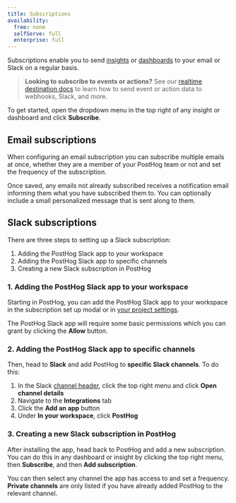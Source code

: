 ```yaml
---
title: Subscriptions
availability:
  free: none
  selfServe: full
  enterprise: full
---
```


Subscriptions enable you to send [insights](/docs/product-analytics/insights) or [dashboards](/docs/product-analytics/dashboards) to your email or Slack on a regular basis. 

> **Looking to subscribe to events or actions?** See our [realtime destination docs](/docs/cdp/destinations) to learn how to send event or action data to webhooks, Slack, and more.

To get started, open the dropdown menu in the top right of any insight or dashboard and click **Subscribe**.

<ProductScreenshot
    imageLight = {newSubscriptionLight} 
    imageDark = {newSubscriptionDark}
    classes="rounded"
    alt="New Subscription Button"
/>

## Email subscriptions

When configuring an email subscription you can subscribe multiple emails at once, whether they are a member of your PostHog team or not and set the frequency of the subscription.

<ProductScreenshot
    imageLight = 'https://res.cloudinary.com/dmukukwp6/image/upload/v1715288461/posthog.com/contents/images/features/subscriptions/email-light.png' 
    imageDark = 'https://res.cloudinary.com/dmukukwp6/image/upload/v1715288461/posthog.com/contents/images/features/subscriptions/email-dark.png'
    classes="rounded"
    alt="New Subscription Button"
/>

Once saved, any emails not already subscribed receives a notification email informing them what you have subscribed them to. You can optionally include a small personalized message that is sent along to them.

## Slack subscriptions

There are three steps to setting up a Slack subscription:
1. Adding the PostHog Slack app to your workspace
2. Adding the PostHog Slack app to specific channels
3. Creating a new Slack subscription in PostHog

### 1. Adding the PostHog Slack app to your workspace

Starting in PostHog, you can add the PostHog Slack app to your workspace in the subscription set up modal or in [your project settings](https://app.posthog.com/settings/project#integration-slack).

<ProductScreenshot
    imageLight = "https://res.cloudinary.com/dmukukwp6/image/upload/allow_slack_bb68272218.png" 
    imageDark = "https://res.cloudinary.com/dmukukwp6/image/upload/allow_slack_bb68272218.png"
    classes="rounded"
    alt="Allow PostHog Slack app permissions"
/>

The PostHog Slack app will require some basic permissions which you can grant by clicking the **Allow** button.

### 2. Adding the PostHog Slack app to specific channels

Then, head to **Slack** and add PostHog to **specific Slack channels**. To do this:

1. In the Slack [channel header](https://slack.com/help/articles/360059928654-How-to-use-Slack--your-quick-start-guide#channels), click the top right menu and click **Open channel details**
2. Navigate to the **Integrations** tab
3. Click the **Add an app** button
4. Under **In your workspace**, click **PostHog**

### 3. Creating a new Slack subscription in PostHog

After installing the app, head back to PostHog and add a new subscription. You can do this in any dashboard or insight by clicking the top right menu, then **Subscribe**, and then **Add subscription**.

<ProductScreenshot
    imageLight = {slackAddLight} 
    imageDark = {slackAddDark}
    classes="rounded"
    alt="Add to Slack button"
/>

You can then select any channel the app has access to and set a frequency. **Private channels** are only listed if you have already added PostHog to the relevant channel.

<ProductScreenshot
    imageLight = {slackSubsLight} 
    imageDark = {slackSubsDark}
    classes="rounded"
    alt="Slack channel selection"
/>